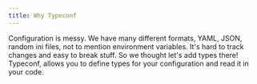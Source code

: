 ```yaml
---
title: Why Typeconf
---
```


Configuration is messy. We have many different formats, YAML, JSON, random ini
files, not to mention environment variables. It's hard to track changes and
easy to break stuff. So we thought let's add types there! Typeconf,
allows you to define types for your configuration and read it in your code.